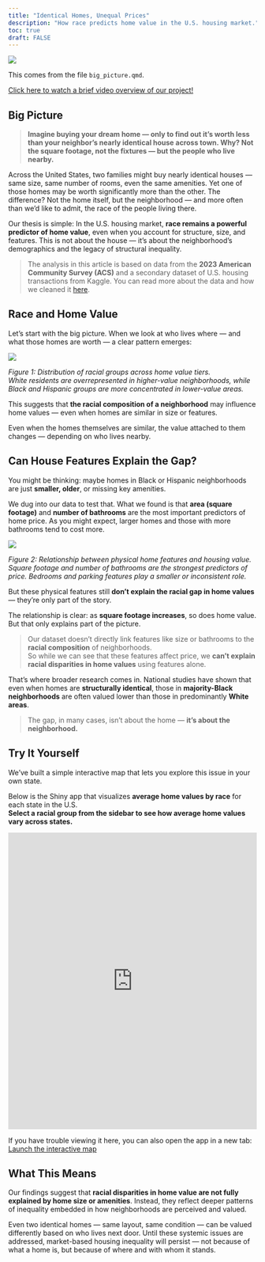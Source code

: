 ```yaml
---
title: "Identical Homes, Unequal Prices"
description: "How race predicts home value in the U.S. housing market."
toc: true
draft: FALSE
---
```


![](images/identical_houses.jpg)

This comes from the file `big_picture.qmd`.



[Click here to watch a brief video overview of our project!](https://drive.google.com/file/d/19npwppAaDM-yuzH48KNmD4TmwQZccgup/view?usp=share_link)

## Big Picture

> **Imagine buying your dream home — only to find out it’s worth less than your neighbor’s nearly identical house across town. Why? Not the square footage, not the fixtures — but the people who live nearby.**

Across the United States, two families might buy nearly identical houses — same size, same number of rooms, even the same amenities. Yet one of those homes may be worth significantly more than the other. The difference? Not the home itself, but the neighborhood — and more often than we’d like to admit, the race of the people living there.

Our thesis is simple: In the U.S. housing market, **race remains a powerful predictor of home value**, even when you account for structure, size, and features. This is not about the house — it’s about the neighborhood’s demographics and the legacy of structural inequality.

> The analysis in this article is based on data from the **2023 American Community Survey (ACS)** and a secondary dataset of U.S. housing transactions from Kaggle. You can read more about the data and how we cleaned it [here](data.html).

## Race and Home Value

Let’s start with the big picture. When we look at who lives where — and what those homes are worth — a clear pattern emerges:

![](images/house_value_race.png)

*Figure 1: Distribution of racial groups across home value tiers.  
White residents are overrepresented in higher-value neighborhoods, while Black and Hispanic groups are more concentrated in lower-value areas.*

This suggests that **the racial composition of a neighborhood** may influence home values — even when homes are similar in size or features.


Even when the homes themselves are similar, the value attached to them changes — depending on who lives nearby.

## Can House Features Explain the Gap?

You might be thinking: maybe homes in Black or Hispanic neighborhoods are just **smaller, older**, or missing key amenities.

We dug into our data to test that. What we found is that **area (square footage)** and **number of bathrooms** are the most important predictors of home price. As you might expect, larger homes and those with more bathrooms tend to cost more.

![](images/price_area.png)

*Figure 2: Relationship between physical home features and housing value.  
Square footage and number of bathrooms are the strongest predictors of price. Bedrooms and parking features play a smaller or inconsistent role.*

But these physical features still **don’t explain the racial gap in home values** — they’re only part of the story.


The relationship is clear: as **square footage increases**, so does home value. But that only explains part of the picture.

> Our dataset doesn't directly link features like size or bathrooms to the **racial composition** of neighborhoods.  
> So while we can see that these features affect price, we **can’t explain racial disparities in home values** using features alone.

That’s where broader research comes in. National studies have shown that even when homes are **structurally identical**, those in **majority-Black neighborhoods** are often valued lower than those in predominantly **White areas**.

> The gap, in many cases, isn’t about the home — **it’s about the neighborhood.**

## Try It Yourself

We’ve built a simple interactive map that lets you explore this issue in your own state.

Below is the Shiny app that visualizes **average home values by race** for each state in the U.S.  
**Select a racial group from the sidebar to see how average home values vary across states.**

<iframe src="https://yikii.shinyapps.io/dataset/" width="100%" height="600px" frameborder="0"></iframe>

If you have trouble viewing it here, you can also open the app in a new tab:  
[Launch the interactive map](https://yikii.shinyapps.io/dataset/)

## What This Means

Our findings suggest that **racial disparities in home value are not fully explained by home size or amenities**. Instead, they reflect deeper patterns of inequality embedded in how neighborhoods are perceived and valued.

Even two identical homes — same layout, same condition — can be valued differently based on who lives next door. Until these systemic issues are addressed, market-based housing inequality will persist — not because of what a home is, but because of where and with whom it stands.
